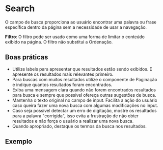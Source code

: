 
# Search

O campo de busca proporciona ao usuário encontrar uma palavra ou frase específica dentro da página sem a necessidade de usar a navegação.

**Filtro**: O filtro pode ser usado como uma forma de limitar o conteúdo exibido na página. O filtro não substitui a Ordenação.

## Boas práticas

- Utilize labels para apresentar que resultados estão sendo exibidos. E apresente os resultados mais relevantes primeiro.
- Para buscas com muitos resultados utilize o componente de Paginação e indique quantos resultados foram encontrados.
- Exiba uma mensagem clara quando não forem encontrados resultados para busca e sempre que possível ofereça outras sugestões de busca.
- Mantenha o texto original no campo de input. Facilita a ação do usuário caso queira fazer uma nova busca com algumas modificações no input.
- Caso seja possível detectar um erro de digitação, mostre os resultados para a palavra "corrigida", isso evita a frustração de não obter resultados e não força o usuário a realizar uma nova busca.
- Quando apropriado, destaque os termos da busca nos resultados.

## Exemplo

<Demo src='pages/components/search/Search' />
